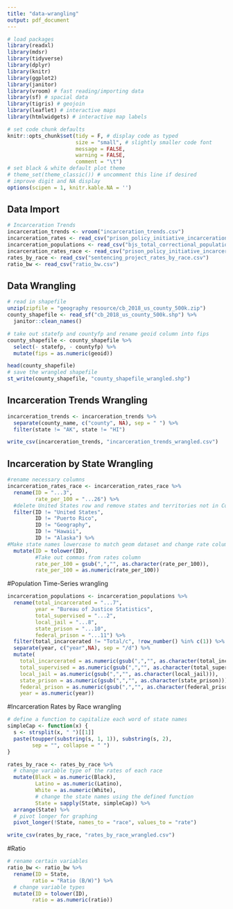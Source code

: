 ```yaml
---
title: "data-wrangling"
output: pdf_document
---
```


```r
# load packages
library(readxl)
library(mdsr)
library(tidyverse)
library(dplyr)
library(knitr)
library(ggplot2)
library(janitor)
library(vroom) # fast reading/importing data
library(sf) # spacial data
library(tigris) # geojoin
library(leaflet) # interactive maps
library(htmlwidgets) # interactive map labels

# set code chunk defaults
knitr::opts_chunk$set(tidy = F, # display code as typed
                      size = "small", # slightly smaller code font
                      message = FALSE,
                      warning = FALSE,
                      comment = "\t") 
# set black & white default plot theme 
# theme_set(theme_classic()) # uncomment this line if desired
# improve digit and NA display 
options(scipen = 1, knitr.kable.NA = '')
```

## Data Import
```r
# Incarceration Trends
incarceration_trends <- vroom("incarceration_trends.csv")
incarceration_rates <- read_csv("prison_policy_initiative_incarceration_by_race.csv")
incarceration_populations <- read_csv("bjs_total_correctional_population_counts_by_status_TM 5_26_21.csv")
incarceration_rates_race <- read_csv("prison_policy_initiative_incarceration_by_race.csv") # data from 2010
rates_by_race <- read_csv("sentencing_project_rates_by_race.csv")
ratio_bw <- read_csv("ratio_bw.csv")
```

## Data Wrangling
```r
# read in shapefile
unzip(zipfile = "geography resource/cb_2018_us_county_500k.zip")
county_shapefile <- read_sf("cb_2018_us_county_500k.shp") %>%
  janitor::clean_names() 

# take out statefp and countyfp and rename geoid column into fips
county_shapefile <- county_shapefile %>%
  select(- statefp, - countyfp) %>%
  mutate(fips = as.numeric(geoid))

head(county_shapefile)
# save the wrangled shapefile
st_write(county_shapefile, "county_shapefile_wrangled.shp")
```

## Incarceration Trends Wrangling
```r
incarceration_trends <- incarceration_trends %>%
  separate(county_name, c("county", NA), sep = " ") %>%
  filter(state != "AK", state != "HI")

write_csv(incarceration_trends, "incarceration_trends_wrangled.csv")
```

## Incarceration by State Wrangling
```r
#rename necessary columns
incarceration_rates_race <- incarceration_rates_race %>% 
  rename(ID = "...3",
         rate_per_100 = "...26") %>% 
  #delete United States row and remove states and territories not in Continental United States
  filter(ID != "United States", 
         ID != "Puerto Rico", 
         ID != "Geography", 
         ID != "Hawaii", 
         ID != "Alaska") %>%
#Make state names lowercase to match geom dataset and change rate column to numeric
  mutate(ID = tolower(ID),
         #Take out commas from rates column
         rate_per_100 = gsub(",","", as.character(rate_per_100)),
         rate_per_100 = as.numeric(rate_per_100))
```

#Population Time-Series wrangling
```r
incarceration_populations <- incarceration_populations %>% 
  rename(total_incarcerated = "...7",
         year = "Bureau of Justice Statistics",
         total_supervised = "...2",
         local_jail = "...8",
         state_prison = "...10",
         federal_prison = "...11") %>%
  filter(total_incarcerated != "Total/c", !row_number() %in% c(1)) %>%
  separate(year, c("year",NA), sep = "/d") %>%
  mutate(
    total_incarcerated = as.numeric(gsub(",","", as.character(total_incarcerated))),
    total_supervised = as.numeric(gsub(",","", as.character(total_supervised))),
    local_jail = as.numeric(gsub(",","", as.character(local_jail))),
    state_prison = as.numeric(gsub(",","", as.character(state_prison))),
    federal_prison = as.numeric(gsub(",","", as.character(federal_prison))),
    year = as.numeric(year))
```

#Incarceration Rates by Race wrangling
```r
# define a function to capitalize each word of state names
simpleCap <- function(x) {
  s <- strsplit(x, " ")[[1]]
  paste(toupper(substring(s, 1, 1)), substring(s, 2),
        sep = "", collapse = " ")
}

rates_by_race <- rates_by_race %>% 
  # change variable type of the rates of each race
  mutate(Black = as.numeric(Black),
         Latino = as.numeric(Latino),
         White = as.numeric(White),
         # change the state names using the defined function
         State = sapply(State, simpleCap)) %>%
  arrange(State) %>%
  # pivot longer for graphing
  pivot_longer(!State, names_to = "race", values_to = "rate")

write_csv(rates_by_race, "rates_by_race_wrangled.csv")
```

#Ratio
```r
# rename certain variables
ratio_bw <- ratio_bw %>% 
  rename(ID = State,
        ratio = "Ratio (B/W)") %>%
  # change variable types
  mutate(ID = tolower(ID),
        ratio = as.numeric(ratio))
```

